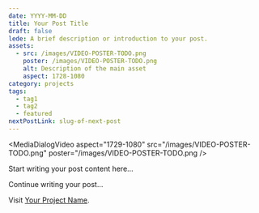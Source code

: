 ```yaml
---
date: YYYY-MM-DD
title: Your Post Title
draft: false
lede: A brief description or introduction to your post.
assets:
  - src: /images/VIDEO-POSTER-TODO.png
    poster: /images/VIDEO-POSTER-TODO.png
    alt: Description of the main asset
    aspect: 1728-1080
category: projects
tags:
  - tag1
  - tag2
  - featured
nextPostLink: slug-of-next-post
---
```


<MediaDialogVideo
  aspect="1729-1080"
  src="/images/VIDEO-POSTER-TODO.png"
  poster="/images/VIDEO-POSTER-TODO.png
/>

Start writing your post content here…

<MediaDialogImage
  showBorder={false}
  src="/images/VIDEO-POSTER-TODO.png"
  alt="Description of the image"
  aspect="1600-1000"
  width={1600}
  height={1000}
/>

Continue writing your post…

Visit [Your Project Name](https://www.yourprojecturl.com/).
